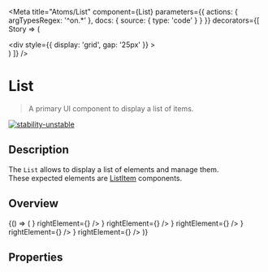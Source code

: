 
<Meta
  title="Atoms/List"
  component={List}
  parameters={{
    actions: { argTypesRegex: '^on.*' },
    docs: {
      source: {
        type: 'code'
      }
    }
  }}
  decorators={[
    Story => (
      <ThemeProvider>
        <div className="story-theme-switcher">
          <ThemeSwitcher />
        </div>
        <div className="component-story-main">
          <div
            style={{
              display: 'grid',
              gap: '25px'
            }}
          >
            <Story />
          </div>
        </div>
      </ThemeProvider>
    )
  ]}
/>

# List

> A primary UI component to display a list of items.

[![stability-unstable](https://img.shields.io/badge/stability-unstable-yellow.svg)](https://github.com/emersion/stability-badges#unstable)

## Description

The `List` allows to display a list of elements and manage them.  
These expected elements are [ListItem](/docs/atoms-listitem--overview) components.

## Overview

<Story name="Overview">
  {() => (
    <List>
      <ListItem
        title="Item 1"
        description="Description 1"
        leftElement={<Icon name="wallet" invertColor />}
        rightElement={<Icon name="close" invertColor />}
      />
      <ListItem
        title="Item 2"
        description="Description 2"
        leftElement={<Icon name="wallet" invertColor />}
        rightElement={<Icon name="close" invertColor />}
      />
      <ListItem
        title="Item 3"
        description="Description 3"
        leftElement={<Icon name="wallet" invertColor />}
        rightElement={<Icon name="close" invertColor />}
      />
      <ListItem
        title="Item 4"
        description="Description 4"
        leftElement={<Icon name="wallet" invertColor />}
        rightElement={<Icon name="close" invertColor />}
      />
      <ListItem
        title="Item 5"
        description="Description 5"
        leftElement={<Icon name="wallet" invertColor />}
        rightElement={<Icon name="close" invertColor />}
      />
    </List>
  )}
</Story>

## Properties

<ArgsTable story="Overview" />
